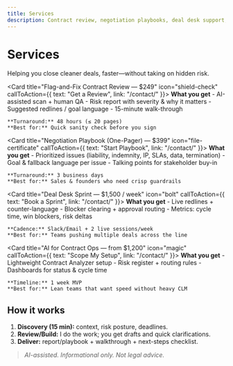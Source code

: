```yaml
---
title: Services
description: Contract review, negotiation playbooks, deal desk support, and AI for contract ops.
---
```



# Services
Helping you close cleaner deals, faster—without taking on hidden risk.

<CardGrid stagger>

  <Card title="Flag-and-Fix Contract Review — $249" icon="shield-check" callToAction={{ text: "Get a Review", link: "/contact/" }}>
    **What you get**
    - AI-assisted scan + human QA
    - Risk report with severity & why it matters
    - Suggested redlines / goal language
    - 15-minute walk-through

    **Turnaround:** 48 hours (≤ 20 pages)  
    **Best for:** Quick sanity check before you sign
  </Card>

  <Card title="Negotiation Playbook (One-Pager) — $399" icon="file-certificate" callToAction={{ text: "Start Playbook", link: "/contact/" }}>
    **What you get**
    - Prioritized issues (liability, indemnity, IP, SLAs, data, termination)
    - Goal & fallback language per issue
    - Talking points for stakeholder buy-in

    **Turnaround:** 3 business days  
    **Best for:** Sales & founders who need crisp guardrails
  </Card>

  <Card title="Deal Desk Sprint — $1,500 / week" icon="bolt" callToAction={{ text: "Book a Sprint", link: "/contact/" }}>
    **What you get**
    - Live redlines + counter-language
    - Blocker clearing + approval routing
    - Metrics: cycle time, win blockers, risk deltas

    **Cadence:** Slack/Email + 2 live sessions/week  
    **Best for:** Teams pushing multiple deals across the line
  </Card>

  <Card title="AI for Contract Ops — from $1,200" icon="magic" callToAction={{ text: "Scope My Setup", link: "/contact/" }}>
    **What you get**
    - Lightweight Contract Analyzer setup
    - Risk register + routing rules
    - Dashboards for status & cycle time

    **Timeline:** 1 week MVP  
    **Best for:** Lean teams that want speed without heavy CLM
  </Card>

</CardGrid>

## How it works
1. **Discovery (15 min):** context, risk posture, deadlines.  
2. **Review/Build:** I do the work; you get drafts and quick clarifications.  
3. **Deliver:** report/playbook + walkthrough + next-steps checklist.

> *AI-assisted. Informational only. Not legal advice.*
